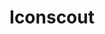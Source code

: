---
title: Iconscout 
slug: iconscout
site: Iconscout
show: ./images/show.png
siteUrl: https://iconscout.com/?referral_code=HYRSOKTSEIU
description: Search through 2 Million+ royalty-free Icons and Images from 900+ Contributors.
tags: [free,paid]
rating: 4
---